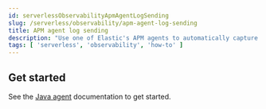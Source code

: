 ```yaml
---
id: serverlessObservabilityApmAgentLogSending
slug: /serverless/observability/apm-agent-log-sending
title: APM agent log sending
description: "Use one of Elastic's APM agents to automatically capture and send logs."
tags: [ 'serverless', 'observability', 'how-to' ]
---
```


<p><DocBadge template="technical preview" /></p>


<div id="apm-agent-log-sending"></div>


<ApplicationLogsApmAgentLogSending />

## Get started

See the [Java agent](((apm-java-ref))/logs.html#log-sending) documentation to get started.

